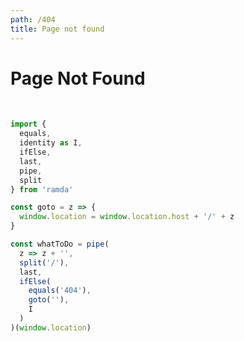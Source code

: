 ```yaml
---
path: /404
title: Page not found
---
```


# Page Not Found

<br />

```js
import {
  equals,
  identity as I,
  ifElse,
  last,
  pipe,
  split
} from 'ramda'

const goto = z => {
  window.location = window.location.host + '/' + z
}

const whatToDo = pipe(
  z => z + '',
  split('/'),
  last,
  ifElse(
    equals('404'),
    goto(''),
    I 
  )
)(window.location)
```
